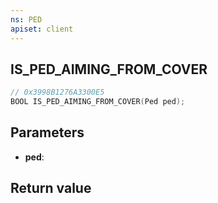 ```yaml
---
ns: PED
apiset: client
---
```

## IS_PED_AIMING_FROM_COVER

```c
// 0x3998B1276A3300E5
BOOL IS_PED_AIMING_FROM_COVER(Ped ped);
```


## Parameters
* **ped**:

## Return value